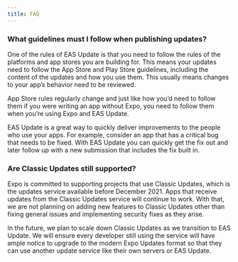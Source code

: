 ```yaml
---
title: FAQ
---
```


### What guidelines must I follow when publishing updates?

One of the rules of EAS Update is that you need to follow the rules of the platforms and app stores you are building for. This means your updates need to follow the App Store and Play Store guidelines, including the content of the updates and how you use them. This usually means changes to your app’s behavior need to be reviewed.

App Store rules regularly change and just like how you’d need to follow them if you were writing an app without Expo, you need to follow them when you’re using Expo and EAS Update.

EAS Update is a great way to quickly deliver improvements to the people who use your apps. For example, consider an app that has a critical bug that needs to be fixed. With EAS Update you can quickly get the fix out and later follow up with a new submission that includes the fix built in.

### Are Classic Updates still supported?

Expo is committed to supporting projects that use Classic Updates, which is the updates service available before December 2021. Apps that receive updates from the Classic Updates service will continue to work. With that, we are not planning on adding new features to Classic Updates other than fixing general issues and implementing security fixes as they arise.

In the future, we plan to scale down Classic Updates as we transition to EAS Update. We will ensure every developer still using the service will have ample notice to upgrade to the modern Expo Updates format so that they can use another update service like their own servers or EAS Update.
